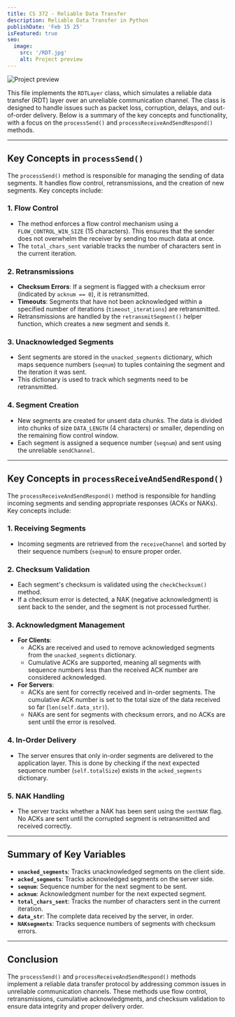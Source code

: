 ```yaml
---
title: CS 372 - Reliable Data Transfer
description: Reliable Data Transfer in Python
publishDate: 'Feb 15 25'
isFeatured: true
seo:
  image:
    src: '/RDT.jpg'
    alt: Project preview
---
```


<Image src={postImage} alt="Project preview" />

<br />

This file implements the `RDTLayer` class, which simulates a reliable data transfer (RDT) layer over an unreliable communication channel. The class is designed to handle issues such as packet loss, corruption, delays, and out-of-order delivery. Below is a summary of the key concepts and functionality, with a focus on the `processSend()` and `processReceiveAndSendRespond()` methods.

---

## Key Concepts in `processSend()`

The `processSend()` method is responsible for managing the sending of data segments. It handles flow control, retransmissions, and the creation of new segments. Key concepts include:

### 1. **Flow Control**
   - The method enforces a flow control mechanism using a `FLOW_CONTROL_WIN_SIZE` (15 characters). This ensures that the sender does not overwhelm the receiver by sending too much data at once.
   - The `total_chars_sent` variable tracks the number of characters sent in the current iteration.

### 2. **Retransmissions**
   - **Checksum Errors**: If a segment is flagged with a checksum error (indicated by `acknum == 0`), it is retransmitted.
   - **Timeouts**: Segments that have not been acknowledged within a specified number of iterations (`timeout_iterations`) are retransmitted.
   - Retransmissions are handled by the `retransmitSegment()` helper function, which creates a new segment and sends it.

### 3. **Unacknowledged Segments**
   - Sent segments are stored in the `unacked_segments` dictionary, which maps sequence numbers (`seqnum`) to tuples containing the segment and the iteration it was sent.
   - This dictionary is used to track which segments need to be retransmitted.

### 4. **Segment Creation**
   - New segments are created for unsent data chunks. The data is divided into chunks of size `DATA_LENGTH` (4 characters) or smaller, depending on the remaining flow control window.
   - Each segment is assigned a sequence number (`seqnum`) and sent using the unreliable `sendChannel`.

---

## Key Concepts in `processReceiveAndSendRespond()`

The `processReceiveAndSendRespond()` method is responsible for handling incoming segments and sending appropriate responses (ACKs or NAKs). Key concepts include:

### 1. **Receiving Segments**
   - Incoming segments are retrieved from the `receiveChannel` and sorted by their sequence numbers (`seqnum`) to ensure proper order.

### 2. **Checksum Validation**
   - Each segment's checksum is validated using the `checkChecksum()` method.
   - If a checksum error is detected, a NAK (negative acknowledgment) is sent back to the sender, and the segment is not processed further.

### 3. **Acknowledgment Management**
   - **For Clients**: 
     - ACKs are received and used to remove acknowledged segments from the `unacked_segments` dictionary.
     - Cumulative ACKs are supported, meaning all segments with sequence numbers less than the received ACK number are considered acknowledged.
   - **For Servers**:
     - ACKs are sent for correctly received and in-order segments. The cumulative ACK number is set to the total size of the data received so far (`len(self.data_str)`).
     - NAKs are sent for segments with checksum errors, and no ACKs are sent until the error is resolved.

### 4. **In-Order Delivery**
   - The server ensures that only in-order segments are delivered to the application layer. This is done by checking if the next expected sequence number (`self.totalSize`) exists in the `acked_segments` dictionary.

### 5. **NAK Handling**
   - The server tracks whether a NAK has been sent using the `sentNAK` flag. No ACKs are sent until the corrupted segment is retransmitted and received correctly.

---

## Summary of Key Variables

- **`unacked_segments`**: Tracks unacknowledged segments on the client side.
- **`acked_segments`**: Tracks acknowledged segments on the server side.
- **`seqnum`**: Sequence number for the next segment to be sent.
- **`acknum`**: Acknowledgment number for the next expected segment.
- **`total_chars_sent`**: Tracks the number of characters sent in the current iteration.
- **`data_str`**: The complete data received by the server, in order.
- **`NAKsegments`**: Tracks sequence numbers of segments with checksum errors.

---

## Conclusion

The `processSend()` and `processReceiveAndSendRespond()` methods implement a reliable data transfer protocol by addressing common issues in unreliable communication channels. These methods use flow control, retransmissions, cumulative acknowledgments, and checksum validation to ensure data integrity and proper delivery order.
